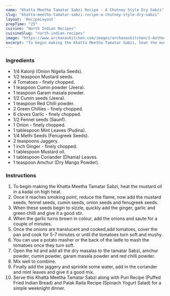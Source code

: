 ---
name: "Khatta Meetha Tamatar Sabzi Recipe - A Chutney Style Dry Sabzi"
slug: "khatta-meetha-tamatar-sabzi-recipe-a-chutney-style-dry-sabzi"
layout: 'RecipeLayout'
prepTime: "25"
cuisine: "North Indian Recipes"
cuisineSlug: "north-indian-recipes"
image: "https://www.archanaskitchen.com/images/archanaskitchen/1-Author/sneha-archanaskitchen.com/KhattaMeetha_Tamaatar_Sabzi__Recipe.jpg"
excerpt: "To begin making the Khatta Meetha Tamatar Sabzi, heat the mustard oil in a kadai on high heat"
---

### Ingredients

- 1/4 Kalonji (Onion Nigella Seeds).
- 1/2 teaspoon Mustard seeds.
- 4 Tomatoes - finely chopped.
- 1 teaspoon Cumin powder (Jeera).
- 1 teaspoon Garam masala powder.
- 1/2 Cumin seeds (Jeera).
- 1 teaspoon Red Chilli powder.
- 2 Green Chillies - finely chopped.
- 6 cloves Garlic - finely chopped.
- 1/2 Fennel seeds (Saunf).
- 1 Onion - finely chopped.
- 1 tablespoon Mint Leaves (Pudina).
- 1/4 Methi Seeds (Fenugreek Seeds).
- 2 teaspoons Jaggery.
- 1 inch Ginger - finely chopped.
- 1 tablespoon Mustard oil.
- 1 tablespoon Coriander (Dhania) Leaves.
- 1 teaspoon Amchur (Dry Mango Powder).

### Instructions

1. To begin making the Khatta Meetha Tamatar Sabzi, heat the mustard oil in a kadai on high heat.
1. Once it reaches smoking point, reduce the flame, now add the mustard seeds, fennel seeds, cumin seeds, onion seeds and fenugreek seeds.
1. When these seeds begin to sizzle, quickly add the ginger, garlic and green chilli and give it a good stir.
1. When the garlic turns brown in colour, add the onions and saute for a couple of minutes.
1. Once the onions are translucent and cooked,add tomatoes, cover the pan and cook for 5-7 minutes or until the tomatoes turn soft and mushy.
1. You can use a potato masher or the back of the ladle to mash the tomatoes once they turn soft.
1. Open the lid and add all the dry masalas to the tamatar Sabzi, amchur powder, cumin powder, garam masala powder and red chilli powder.
1. Mix well to combine.
1. Finally add the jaggery and sprinkle some water, add in the coriander and mint leaves and give it a good mix.
1. Serve this Khatta Meetha Tamatar Sabzi along with Puri Recipe (Puffed Fried Indian Bread) and Palak Raita Recipe (Spinach Yogurt Salad) for a simple weeknight dinner.
